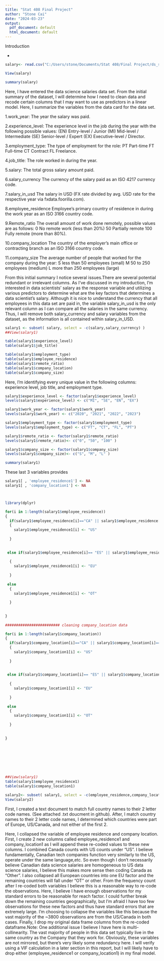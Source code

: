 ---
title: "Stat 408 Final Project"
author: "Stone Cai"
date: "2024-03-23"
output:
  pdf_document: default
  html_document: default
---
Introduction

-





```{r }

salary<- read.csv("C:/Users/stone/Documents/Stat 408/Final Project/ds_salaries.csv")

View(salary)

summary(salary)

```
Here, I have entered the data science salaries data set. From the initial summary of the dataset, I will determine how I need to clean data and recode certain columns that I may want to use as predictors in a linear model. Here, I summarize the variables from the data card for the data set. 

1.work_year:	The year the salary was paid.

2.experience_level:	The experience level in the job during the year with the following possible values: (EN) Entry-level / Junior (MI) Mid-level / Intermediate (SE) Senior-level / Expert (EX) Executive-level / Director.

3.employment_type:	The type of employment for the role: PT Part-time FT Full-time CT Contract FL Freelance.

4.job_title:	The role worked in during the year.

5.salary:	The total gross salary amount paid.

6.salary_currency	The currency of the salary paid as an ISO 4217 currency code.

7.salary_in_usd	The salary in USD (FX rate divided by avg. USD rate for the respective year via fxdata.foorilla.com).

8.employee_residence	Employee's primary country of residence in during the work year as an ISO 3166 country code.

9.Remote_ratio	The overall amount of work done remotely, possible values are as follows: 0 No remote work (less than 20%) 50 Partially remote 100 Fully remote (more than 80%).

10.company_location	The country of the employer's main office or contracting branch as an ISO 3166 country code.

11.company_size	The average number of people that worked for the company during the year: S less than 50 employees (small) M 50 to 250 employees (medium) L more than 250 employees (large)

From this initial summary I notice several issues.There are several potential redundant or irrelevant columns. As I've discussed in my introduction, I'm interested in data scientists' salary as the response variable and utilizing various predictors to determine what are the key factors that determines a data scientist's salary. Although it is nice to understand the currency that all employees in this data set are paid in, the variable salary_in_usd is the only relevant column as I can compare all the salaries in the same currency. Thus, I will remove both salary_currency and salary variables from the dataset, as the information is all contained within salary_in_USD. 

```{r }
salary1 <- subset( salary, select = -c(salary,salary_currency) )
##View(salary1)

table(salary1$experience_level)
table(salary1$job_title)

table(salary1$employment_type)
table(salary1$employee_residence)
table(salary1$remote_ratio)
table(salary1$company_location)
table(salary1$company_size)
```

Here, I'm identifying every unique value in the following columns: experience level, job title, and employment type. 


```{r }
salary1$experience_level <- factor(salary1$experience_level)
levels(salary1$experience_level) <- c("MI", "SE", "EN", "EX")

salary1$work_year <- factor(salary1$work_year)
levels(salary1$work_year) <- c("2020", "2021", "2022", "2023")

salary1$employment_type <- factor(salary1$employment_type)
levels(salary1$employment_type) <- c("FT", "CT", "FL", "PT")

salary1$remote_ratio <- factor(salary1$remote_ratio)
levels(salary1$remote_ratio)<- c("0", "50", "100" )

salary1$company_size <- factor(salary1$company_size)
levels(salary1$company_size)<- c("S", "M", "L" )

summary(salary1)

```
These last 3 variables provides 





```{r }

salary1[ , 'employee_residence1'] <- NA
salary1[ , 'company_location1'] <- NA



library(dplyr)

for(i in 1:length(salary1$employee_residence))
{ 
  if(salary1$employee_residence[i]=="CA" || salary1$employee_residence[i]=="US" )
  {
    salary1$employee_residence1[i] <- "US"
   
  }
  
   
 else if(salary1$employee_residence[i]== "ES" || salary1$employee_residence[i]== "DE" || salary1$employee_residence[i]== "AL"|| salary1$employee_residence[i]== "BA"|| salary1$employee_residence[i]== "BE"|| salary1$employee_residence[i]== "BG"|| salary1$employee_residence[i]== "CH"|| salary1$employee_residence[i]== "CZ"|| salary1$employee_residence[i]== "DK"|| salary1$employee_residence[i]== "EE"|| salary1$employee_residence[i]== "FI"|| salary1$employee_residence[i]== "FR"|| salary1$employee_residence[i]== "GB"|| salary1$employee_residence[i]== "GR"|| salary1$employee_residence[i]== "HR"|| salary1$employee_residence[i]== "HU"|| salary1$employee_residence[i]== "IE"|| salary1$employee_residence[i]== "IT"|| salary1$employee_residence[i]== "JE" || salary1$employee_residence[i]== "LT" || salary1$employee_residence[i]== "LU" || salary1$employee_residence[i]== "LV" || salary1$employee_residence[i]== "MD" || salary1$employee_residence[i]== "MK" || salary1$employee_residence[i]== "MT" || salary1$employee_residence[i]== "NL" || salary1$employee_residence[i]== "PL" || salary1$employee_residence[i]== "PT"|| salary1$employee_residence[i]== "RO"|| salary1$employee_residence[i]== "RS" || salary1$employee_residence[i]== "SE"|| salary1$employee_residence[i]== "SI" || salary1$employee_residence[i]== "SK" || salary1$employee_residence[i]== "TR"|| salary1$employee_residence[i]== "UA")
  
  {
    salary1$employee_residence1[i] <- "EU"
   
  }
  
 else
  {
    salary1$employee_residence1[i] <- "OT"
   
  }
  
  
}
  
######################### cleaning company_location data  

for(i in 1:length(salary1$company_location))
{ 
  if(salary1$company_location[i]=="CA" || salary1$company_location[i]=="US" )
  {
    salary1$company_location1[i] <- "US"
   
  }
  
   
 else if(salary1$company_location[i]== "ES" || salary1$company_location[i]== "DE" || salary1$company_location[i]== "AL"|| salary1$company_location[i]== "BA"|| salary1$company_location[i]== "BE"|| salary1$company_location[i]== "BG"|| salary1$company_location[i]== "CH"|| salary1$company_location[i]== "CZ"|| salary1$company_location[i]== "DK"|| salary1$company_location[i]== "EE"|| salary1$company_location[i]== "FI"|| salary1$company_location[i]== "FR"|| salary1$company_location[i]== "GB"|| salary1$company_location[i]== "GR"|| salary1$company_location[i]== "HR"|| salary1$company_location[i]== "HU"|| salary1$company_location[i]== "IE"|| salary1$company_location[i]== "IT"|| salary1$company_location[i]== "JE" || salary1$company_location[i]== "LT" || salary1$company_location[i]== "LU" || salary1$company_location[i]== "LV" || salary1$company_location[i]== "MD" || salary1$company_location[i]== "MK" || salary1$company_location[i]== "MT" || salary1$company_location[i]== "NL" || salary1$company_location[i]== "PL" || salary1$company_location[i]== "PT"|| salary1$company_location[i]== "RO"|| salary1$company_location[i]== "RS" || salary1$company_location[i]== "SE"|| salary1$company_location[i]== "SI" || salary1$company_location[i]== "SK" || salary1$company_location[i]== "TR"|| salary1$company_location[i]== "UA")
  
  {
    salary1$company_location1[i] <- "EU"
   
  }
  
 else
  {
    salary1$company_location1[i] <- "OT"
   
  }
  
  
}
  







##View(salary1)
table(salary1$employee_residence1)
table(salary1$company_location1)

salary2<- subset( salary1, select = -c(employee_residence,company_location) )
View(salary2)

```
First, I created a text document to match full country names to their 2 letter code names. (See attached .txt doucment in github). After, I match country names to their 2 letter code names, I determined which countries were part of Europe, US/Canada, and not either of the first 2. 

Here, I collapsed the variable of employee residence and company location. First, I create 2 new columns called employee_residence1 and company_location1 as I will append these re-coded values to these new columns. I combined Canada counts with US counts under "US". I believe fundamentally, Canadian tech companies function very similarly to the US, operate under the same language,etc. So even though I don't necessarily believe Canadian data science salaries are homogeneous to US data science salaries, I believe this makes more sense then coding  Canada as "Other".  I also collapsed all European countries into one EU factor and the remaining countries will fall under "OT" or other. From the frequency count after I re-coded both variables I believe this is a reasonable way to re-code the observations. Here, I believe I have enough observations for my standard errors to be reasonable for reach factor. I could further break down the remaining countries geographically, but I'm afraid I have too few observations for these new factors and thus have standard errors that are extremely large. I'm choosing to collapse the variables like this because  the vast majority of the ~3800 observations are from the US/Canada in both cases. Finally, I drop my original data frame columns from the re-coded dataframe.Note: One additional issue I believe I have here is multi-collinearity. The vast majority of people in this data set typically live in the same country as the Company that they work for. Obviously, these variables are not mirrored, but there's very likely some redundancy here. I will verify using a VIF calculation in a later section in this report, but I will likely have to drop either (employee_residence1 or company_location1) in my final model. 

